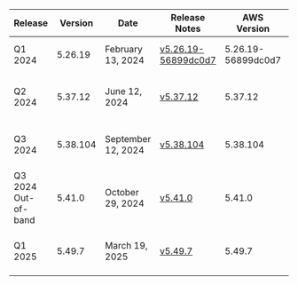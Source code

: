 | Release | Version | Date | Release Notes | AWS Version | GCP Download | Azure Download |
| ------- | ------  | ------ | ------ | ------ | ------ | ------ | 
| Q1 2024 | 5.26.19 | February 13, 2024 | [v5.26.19-56899dc0d7](https://github.com/IABTechLab/uid2-operator/releases/tag/v5.26.19-56899dc0d7) | 5.26.19-56899dc0d7 | [5.26.19-56899dc0d7 GCP ZIP](https://github.com/IABTechLab/uid2-operator/releases/download/v5.26.19-56899dc0d7/uid2-operator-deployment-artifacts-5.26.19-56899dc0d7-gcp-oidc.zip) | [5.26.19-56899dc0d7 Azure ZIP](https://github.com/IABTechLab/uid2-operator/releases/download/v5.26.19-56899dc0d7/uid2-operator-deployment-artifacts-5.26.19-56899dc0d7-azure-cc.zip) |
| Q2 2024 | 5.37.12 | June 12, 2024 | [v5.37.12](https://github.com/IABTechLab/uid2-operator/releases/tag/v5.37.12) | 5.37.12 | [gcp-oidc-deployment-files-5.37.12.zip](https://github.com/IABTechLab/uid2-operator/releases/download/v5.37.12/gcp-oidc-deployment-files-5.37.12.zip) | [azure-cc-deployment-files-5.37.12.zip](https://github.com/IABTechLab/uid2-operator/releases/download/v5.37.12/azure-cc-deployment-files-5.37.12.zip) |
| Q3 2024 | 5.38.104 | September 12, 2024 | [v5.38.104](https://github.com/IABTechLab/uid2-operator/releases/tag/v5.38.104) | 5.38.104 | [gcp-oidc-deployment-files-5.38.104.zip](https://github.com/IABTechLab/uid2-operator/releases/download/v5.38.104/gcp-oidc-deployment-files-5.38.104.zip) | [azure-cc-deployment-files-5.38.104.zip](https://github.com/IABTechLab/uid2-operator/releases/download/v5.38.104/azure-cc-deployment-files-5.38.104.zip) |
| Q3 2024 Out-of-band | 5.41.0 | October 29, 2024 | [v5.41.0](https://github.com/IABTechLab/uid2-operator/releases/tag/v5.41.0) | 5.41.0 | [gcp-oidc-deployment-files-5.41.0.zip](https://github.com/IABTechLab/uid2-operator/releases/download/v5.41.0/gcp-oidc-deployment-files-5.41.0.zip) | [azure-cc-deployment-files-5.41.0.zip](https://github.com/IABTechLab/uid2-operator/releases/download/v5.41.0/azure-cc-deployment-files-5.41.0.zip) |
| Q1 2025 | 5.49.7 | March 19, 2025 | [v5.49.7](https://github.com/IABTechLab/uid2-operator/releases/tag/v5.49.7) | 5.49.7 | [gcp-oidc-deployment-files-5.49.7.zip](https://github.com/IABTechLab/uid2-operator/releases/download/v5.49.7/gcp-oidc-deployment-files-5.49.7.zip) | [azure-cc-deployment-files-5.49.7.zip](https://github.com/IABTechLab/uid2-operator/releases/download/v5.49.7/azure-cc-deployment-files-5.49.7.zip) |
